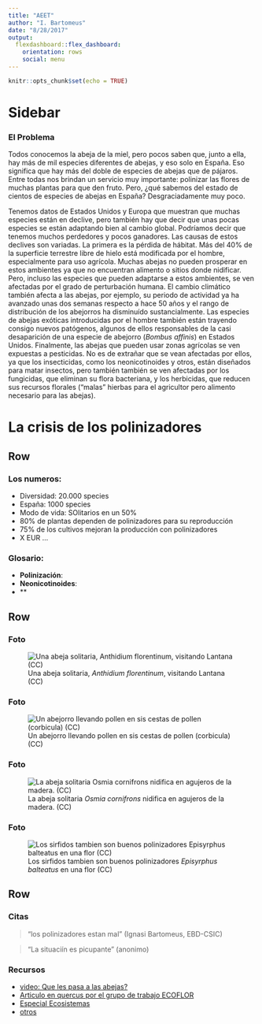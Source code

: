 ```yaml
---
title: "AEET"
author: "I. Bartomeus"
date: "8/28/2017"
output: 
  flexdashboard::flex_dashboard:
    orientation: rows
    social: menu
---
```


```r
knitr::opts_chunk$set(echo = TRUE)
```

Sidebar {.sidebar}
=======================================================================

### El Problema

Todos conocemos la abeja de la miel, pero pocos saben que, junto a ella, hay más de mil especies diferentes de abejas, y eso solo en España. Eso significa que hay más del doble de especies de abejas que de pájaros. Entre todas nos brindan un servicio muy importante: polinizar las flores de muchas plantas para que den fruto. Pero, ¿qué sabemos del estado de cientos de especies de abejas en España? Desgraciadamente muy poco. 

Tenemos datos de Estados Unidos y Europa que muestran que muchas especies están en declive, pero también hay que decir que unas pocas especies se están adaptando bien al cambio global. Podríamos decir que tenemos muchos perdedores y pocos ganadores. Las causas de estos declives son variadas. La primera es la pérdida de hábitat. Más del 40% de la superficie terrestre libre de hielo está modificada por el hombre, especialmente para uso agrícola. Muchas abejas no pueden prosperar en estos ambientes ya que no encuentran alimento o sitios donde nidificar. Pero, incluso las especies que pueden adaptarse a estos ambientes, se ven afectadas por el grado de perturbación humana. El cambio climático también afecta a las abejas, por ejemplo, su periodo de actividad ya ha avanzado unas dos semanas respecto a hace 50 años y el rango de distribución de los abejorros ha disminuído sustancialmente. Las especies de abejas exóticas introducidas por el hombre también están trayendo consigo nuevos patógenos, algunos de ellos responsables de la casi desaparición de una especie de abejorro (_Bombus affinis_) en Estados Unidos. Finalmente, las abejas que pueden usar zonas agrícolas se ven expuestas a pesticidas. No es de extrañar que se vean afectadas por ellos, ya que los insecticidas, como los neonicotinoides y otros, están diseñados para matar insectos, pero también también se ven afectadas por los fungicidas, que eliminan su flora bacteriana, y los herbicidas, que reducen sus recursos florales ("malas" hierbas para el agricultor pero alimento necesario para las abejas).


La crisis de los polinizadores
=======================================================================

Row
-----------------------------------------------------------------------

### Los numeros: 

- Diversidad: 20.000 species  
- España: 1000 species  
- Modo de vida: SOlitarios en un 50%  
- 80% de plantas dependen de polinizadores para su reproducción
- 75% de los cultivos mejoran la producción con polinizadores
- X EUR ...

### Glosario:

- **Polinización**: 
- **Neonicotinoides**:
- **

Row
-----------------------------------------------------------------------

### Foto

![Una abeja solitaria, _Anthidium florentinum_, visitando Lantana (CC)](https://upload.wikimedia.org/wikipedia/commons/c/c4/Anthidium_February_2008-1.jpg)

### Foto

![Un abejorro llevando pollen en sis cestas de pollen (corbicula) (CC)](https://upload.wikimedia.org/wikipedia/commons/4/44/Bumblebee_05.JPG)

### Foto

![La abeja solitaria _Osmia cornifrons_ nidifica en agujeros de la madera. (CC)](https://upload.wikimedia.org/wikipedia/commons/5/57/Osmia_cornifrons.5.1.08.w.jpg)

### Foto

![Los sirfidos tambien son buenos polinizadores _Episyrphus balteatus_ en una flor (CC)](https://upload.wikimedia.org/wikipedia/commons/c/c6/Hoverfly_October_2007-21.jpg)

Row
-----------------------------------------------------------------------

### Citas {data-width=700}

> "los polinizadores estan mal"  (Ignasi Bartomeus, EBD-CSIC)  

> "La situaciín es picupante"  (anonimo)  

### Recursos {data-width=340}

- [video: Que les pasa a las abejas?](https://www.youtube.com/watch?v=n5udBqq3qYg)
- [Articulo en quercus por el grupo de trabajo ECOFLOR](www.quercus.es)
- [Especial Ecosistemas](www.revistaecosistemas.es)
- [otros](www.otros.es)
